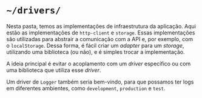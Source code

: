 # `~/drivers/`

Nesta pasta, temos as implementações de infraestrutura da aplicação. Aqui estão as implementações de `http-client` e `storage`. Essas implementações são utilizadas para abstrair a comunicação com a API e, por exemplo, com o `localStorage`. Dessa forma, é fácil criar um _adapter_ para um _storage_, utilizando uma biblioteca (ou não), e é simples trocar a implementação.

A ideia principal é evitar o acoplamento com um _driver_ específico ou com uma biblioteca que utiliza esse _driver_.

Um driver de `Logger` também seria bem-vindo, para que possamos ter logs em diferentes ambientes, como `development`, `production` e `test`.
